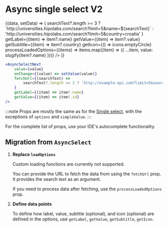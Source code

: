 # Async single select V2


<ComponentShowcase defaultValue={[]}>
	{(data, setData) => (
		<AsyncSelectNext
			value={data}
			onChange={setData}
			fetchUrl={(searchText) =>
				searchText?.length >= 3
					? `http://universities.hipolabs.com/search?limit=5&name=${searchText}`
					: 'http://universities.hipolabs.com/search?limit=5&country=croatia'
			}
			getLabel={(item) => item?.name}
			getValue={(item) => item?.value}
			getSubtitle={(item) => item?.country}
			getIcon={() => icons.emptyCircle}
			processLoadedOptions={(items) => items.map((item) => ({ ...item, value: slugify(item?.name) }))}
		/>
	)}
</ComponentShowcase>

```jsx
<AsyncSelectNext
	value={value}
	onChange={(value) => setValue(value)}
	fetchUrl={(searchText) =>
		searchText?.length >= 3 ? `http://example-api.com?limit=5&search=${searchText}` : 'http://example-api.com?limit=5'
	}
	getLabel={(item) => item?.name}
	getValue={(item) => item?.id}
/>
```

:::note
Props are mostly the same as for the [Single select](/components/es-ui-components/select-next),
with the exceptions of `options` and `simpleValue`.
:::

For the complete list of props, use your IDE's autocomplete functionality.

## Migration from `AsyncSelect`

1. **Replace `loadOptions`**

	Custom loading functions are currently not supported.

	You can provide the URL to fetch the data from using the `fetchUrl` prop.
	It provides the search text as an argument.

	If you need to process data after fetching, use the `processLoadedOptions` prop.

2. **Define data points**

	To define how label, value, subtitle (optional), and icon (optional) are defined in the options,
	use `getLabel`, `getValue`, `getSubtitle`, `getIcon`.
